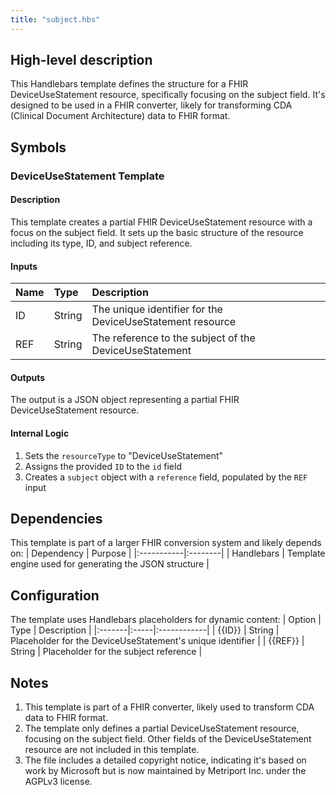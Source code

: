 ```yaml
---
title: "subject.hbs"
---
```


## High-level description
This Handlebars template defines the structure for a FHIR DeviceUseStatement resource, specifically focusing on the subject field. It's designed to be used in a FHIR converter, likely for transforming CDA (Clinical Document Architecture) data to FHIR format.

## Symbols

### DeviceUseStatement Template
#### Description
This template creates a partial FHIR DeviceUseStatement resource with a focus on the subject field. It sets up the basic structure of the resource including its type, ID, and subject reference.

#### Inputs
| Name | Type | Description |
|:-----|:-----|:------------|
| ID | String | The unique identifier for the DeviceUseStatement resource |
| REF | String | The reference to the subject of the DeviceUseStatement |

#### Outputs
The output is a JSON object representing a partial FHIR DeviceUseStatement resource.

#### Internal Logic
1. Sets the `resourceType` to "DeviceUseStatement"
2. Assigns the provided `ID` to the `id` field
3. Creates a `subject` object with a `reference` field, populated by the `REF` input

## Dependencies
This template is part of a larger FHIR conversion system and likely depends on:
| Dependency | Purpose |
|:-----------|:--------|
| Handlebars | Template engine used for generating the JSON structure |

## Configuration
The template uses Handlebars placeholders for dynamic content:
| Option | Type | Description |
|:-------|:-----|:------------|
| {{ID}} | String | Placeholder for the DeviceUseStatement's unique identifier |
| {{REF}} | String | Placeholder for the subject reference |

## Notes
1. This template is part of a FHIR converter, likely used to transform CDA data to FHIR format.
2. The template only defines a partial DeviceUseStatement resource, focusing on the subject field. Other fields of the DeviceUseStatement resource are not included in this template.
3. The file includes a detailed copyright notice, indicating it's based on work by Microsoft but is now maintained by Metriport Inc. under the AGPLv3 license.